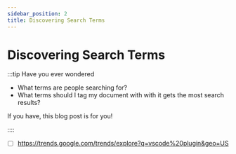 ```yaml
---
sidebar_position: 2
title: Discovering Search Terms
---
```



# Discovering Search Terms

:::tip Have you ever wondered

- What terms are people searching for?
- What terms should I tag my document with with it gets the most search results?

If you have, this blog post is for you!

:::: 
  
- [ ] https://trends.google.com/trends/explore?q=vscode%20plugin&geo=US

<Footer/>